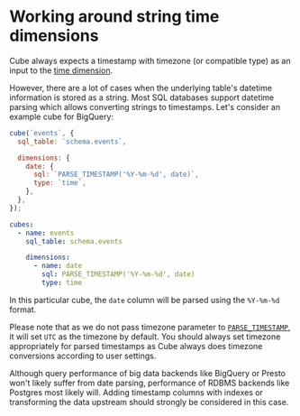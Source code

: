 # Working around string time dimensions

Cube always expects a timestamp with timezone (or compatible type) as an
input to the [time dimension][ref-time-dimension].

However, there are a lot of cases when the underlying table's datetime
information is stored as a string. Most SQL databases support datetime
parsing which allows converting strings to timestamps. Let's consider an
example cube for BigQuery:

<CodeTabs>

```javascript
cube(`events`, {
  sql_table: `schema.events`,

  dimensions: {
    date: {
      sql: `PARSE_TIMESTAMP('%Y-%m-%d', date)`,
      type: `time`,
    },
  },
});
```

```yaml
cubes:
  - name: events
    sql_table: schema.events

    dimensions:
      - name: date
        sql: PARSE_TIMESTAMP('%Y-%m-%d', date)
        type: time
```

</CodeTabs>

In this particular cube, the `date` column will be parsed using the
`%Y-%m-%d` format.

Please note that as we do not pass timezone parameter to
[`PARSE_TIMESTAMP`][bq-parse-timestamp], it will set `UTC` as the timezone by
default. You should always set timezone appropriately for parsed timestamps as
Cube always does timezone conversions according to user settings.

Although query performance of big data backends like BigQuery or Presto won't
likely suffer from date parsing, performance of RDBMS backends like Postgres
most likely will. Adding timestamp columns with indexes or transforming the
data upstream should strongly be considered in this case.


[ref-time-dimension]: /reference/data-model/types-and-formats#time-1
[bq-parse-timestamp]: https://cloud.google.com/bigquery/docs/reference/standard-sql/timestamp_functions#parse_timestamp